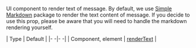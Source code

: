UI component to render text of message. By default, we use [Simple Markdown](https://github.com/Khan/simple-markdown#adding-a-simple-extension) package to render the text content of message.
If you decide to use this prop, please be aware that you will need to handle the markdown rendering yourself. 

| Type | Default |
|- -|- -|
| Component, element | [renderText](https://github.com/GetStream/stream-chat-react-native/blob/master/src/components/Message/MessageSimple/utils/renderText.tsx) |
